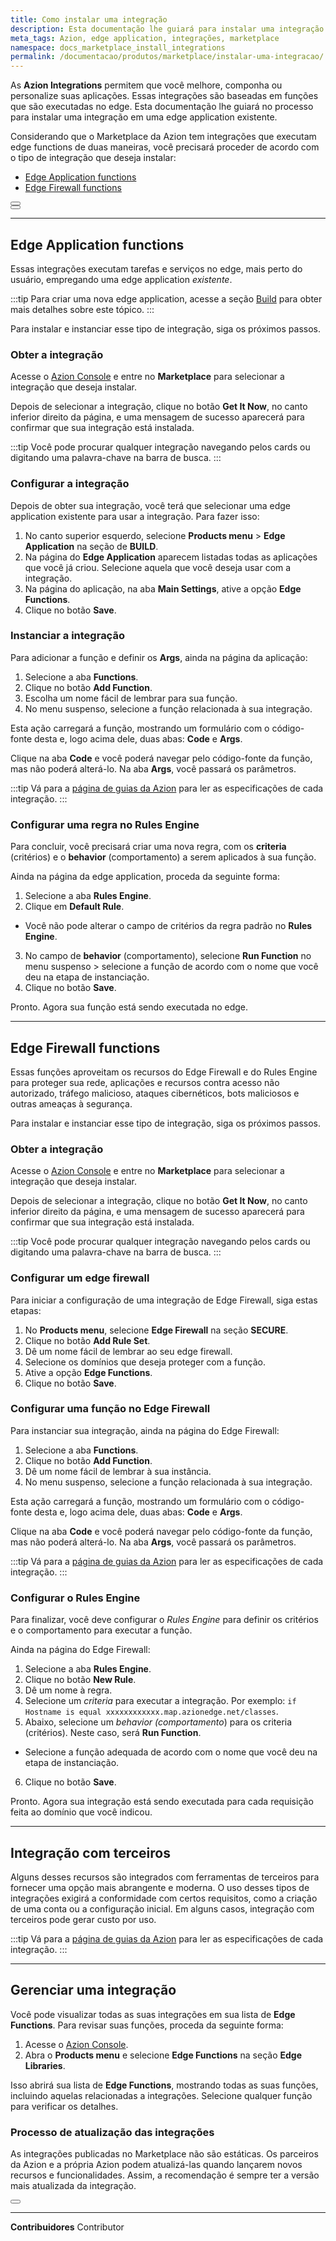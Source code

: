 ```yaml
---
title: Como instalar uma integração
description: Esta documentação lhe guiará para instalar uma integração em uma edge application existente.
meta_tags: Azion, edge application, integrações, marketplace
namespace: docs_marketplace_install_integrations
permalink: /documentacao/produtos/marketplace/instalar-uma-integracao/
---
```


As **Azion Integrations** permitem que você melhore, componha ou personalize suas aplicações. Essas integrações são baseadas em funções que são executadas no edge. Esta documentação lhe guiará no processo para instalar uma integração em uma edge application existente.

Considerando que o Marketplace da Azion tem integrações que executam edge functions de duas maneiras, você precisará proceder de acordo com o tipo de integração que deseja instalar:

- [Edge Application functions](#edge-application-functions)
- [Edge Firewall functions](#edge-firewall-functions)

<Button href="/pt-br/documentacao/produtos/marketplace/integracoes/" text="saiba mais sobre integrações" variant="secondary">

</Button>
<br />
<Button href="/pt-br/documentacao/produtos/guias/#marketplace" text="consulte os guias das integrações" variant="secondary">

</Button>

---

## Edge Application functions

Essas integrações executam tarefas e serviços no edge, mais perto do usuário, empregando uma edge application *existente*.

:::tip
Para criar uma nova edge application, acesse a seção [Build](/pt-br/documentacao/produtos/guias/build/criar-uma-aplicacao/) para obter mais detalhes sobre este tópico.
:::

Para instalar e instanciar esse tipo de integração, siga os próximos passos.

### Obter a integração

Acesse o [Azion Console](https://console.azion.com/) e entre no **Marketplace** para selecionar a integração que deseja instalar.

Depois de selecionar a integração, clique no botão **Get It Now**, no canto inferior direito da página, e uma mensagem de sucesso aparecerá para confirmar que sua integração está instalada.

:::tip
Você pode procurar qualquer integração navegando pelos cards ou digitando uma palavra-chave na barra de busca.
:::

### Configurar a integração

Depois de obter sua integração, você terá que selecionar uma edge application existente para usar a integração. Para fazer isso:

1. No canto superior esquerdo, selecione **Products menu** > **Edge Application** na seção de **BUILD**.
2. Na página do **Edge Application** aparecem listadas todas as aplicações que você já criou. Selecione aquela que você deseja usar com a integração.
3. Na página do aplicação, na aba **Main Settings**, ative a opção **Edge Functions**.
4. Clique no botão **Save**.

### Instanciar a integração

Para adicionar a função e definir os **Args**, ainda na página da aplicação:

1. Selecione a aba **Functions**.
2. Clique no botão **Add ⁠Function**.
3. Escolha um nome fácil de lembrar para sua função.
4. No menu suspenso, selecione a função relacionada à sua integração.

Esta ação carregará a função, mostrando um formulário com o código-fonte desta e, logo acima dele, duas abas: **Code** e **Args**.

Clique na aba **Code** e você poderá navegar pelo código-fonte da função, mas não poderá alterá-lo. Na aba **Args**, você passará os parâmetros.

:::tip
Vá para a [página de guias da Azion](/pt-br/documentacao/produtos/guias/#marketplace) para ler as especificações de cada integração.
:::

### Configurar uma regra no Rules Engine

Para concluir, você precisará criar uma nova regra, com os **criteria** (critérios) e o **behavior** (comportamento) a serem aplicados à sua função.

Ainda na página da edge application, proceda da seguinte forma:

1. Selecione a aba **Rules Engine**.
2. Clique em **Default Rule**.
- Você não pode alterar o campo de critérios da regra padrão no **Rules Engine**.
3. No campo de **behavior** (comportamento), selecione **Run Function** no menu suspenso > selecione a função de acordo com o nome que você deu na etapa de instanciação.
4. Clique no botão **Save**.

Pronto. Agora sua função está sendo executada no edge.

---

## Edge Firewall functions

Essas funções aproveitam os recursos do Edge Firewall e do Rules Engine para proteger sua rede, aplicações e recursos contra acesso não autorizado, tráfego malicioso, ataques cibernéticos, bots maliciosos e outras ameaças à segurança.

Para instalar e instanciar esse tipo de integração, siga os próximos passos.

### Obter a integração

Acesse o [Azion Console](https://console.azion.com/) e entre no **Marketplace** para selecionar a integração que deseja instalar.

Depois de selecionar a integração, clique no botão **Get It Now**, no canto inferior direito da página, e uma mensagem de sucesso aparecerá para confirmar que sua integração está instalada.

:::tip
Você pode procurar qualquer integração navegando pelos cards ou digitando uma palavra-chave na barra de busca.
:::

### Configurar um edge firewall

Para iniciar a configuração de uma integração de Edge Firewall, siga estas etapas:

1. No **Products menu**, selecione **Edge Firewall** na seção **SECURE**.
2. Clique no botão **Add Rule Set**.
3. Dê um nome fácil de lembrar ao seu edge firewall.
4. Selecione os domínios que deseja proteger com a função.
5. Ative a opção **Edge Functions**.
6. Clique no botão **Save**.

### Configurar uma função no Edge Firewall

Para instanciar sua integração, ainda na página do Edge Firewall:

1. Selecione a aba **Functions**.
2. Clique no botão **Add ⁠Function**.
3. Dê um nome fácil de lembrar à sua instância.
4. No menu suspenso, selecione a função relacionada à sua integração.

Esta ação carregará a função, mostrando um formulário com o código-fonte desta e, logo acima dele, duas abas: **Code** e **Args**.

Clique na aba **Code** e você poderá navegar pelo código-fonte da função, mas não poderá alterá-lo. Na aba **Args**, você passará os parâmetros.

:::tip
Vá para a [página de guias da Azion](/pt-br/documentacao/produtos/guias/#marketplace) para ler as especificações de cada integração.
:::

### Configurar o Rules Engine

Para finalizar, você deve configurar o *Rules Engine* para definir os critérios e o comportamento para executar a função.

Ainda na página do Edge Firewall:

1. Selecione a aba **Rules Engine**.
2. Clique no botão **New Rule**.
3. Dê um nome à regra.
4. Selecione um *criteria* para executar a integração. Por exemplo: `if Hostname is equal xxxxxxxxxxxx.map.azionedge.net/classes`.
5. Abaixo, selecione um *behavior (comportamento*) para os criteria (critérios). Neste caso, será **Run Function**.
- Selecione a função adequada de acordo com o nome que você deu na etapa de instanciação.
6. Clique no botão **Save**.

Pronto. Agora sua integração está sendo executada para cada requisição feita ao domínio que você indicou.

---

## Integração com terceiros

Alguns desses recursos são integrados com ferramentas de terceiros para fornecer uma opção mais abrangente e moderna. O uso desses tipos de integrações exigirá a conformidade com certos requisitos, como a criação de uma conta ou a configuração inicial. Em alguns casos, integração com terceiros pode gerar custo por uso.

:::tip
Vá para a [página de guias da Azion](/pt-br/documentacao/produtos/guias/#marketplace) para ler as especificações de cada integração.
:::

---

## Gerenciar uma integração

Você pode visualizar todas as suas integrações em sua lista de **Edge Functions**. Para revisar suas funções, proceda da seguinte forma:

1. Acesse o [Azion Console](https://console.azion.com/).
2. Abra o **Products menu** e selecione **Edge Functions** na seção **Edge Libraries**.

Isso abrirá sua lista de **Edge Functions**, mostrando todas as suas funções, incluindo aquelas relacionadas a integrações. Selecione qualquer função para verificar os detalhes.

### Processo de atualização das integrações

As integrações publicadas no Marketplace não são estáticas. Os parceiros da Azion e a própria Azion podem atualizá-las quando lançarem novos recursos e funcionalidades. Assim, a recomendação é sempre ter a versão mais atualizada da integração.

<Button href="/pt-br/documentacao/produtos/marketplace/atualizar-uma-integracao/" text="consulte o guia Como atualizar uma integração" variant="secondary">

</Button>

---


**Contribuidores** <ContributorList>Contributor</ContributorList>
